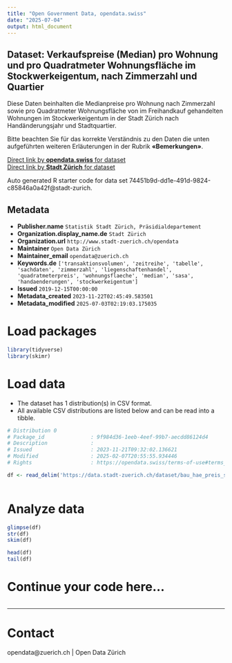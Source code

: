 ```yaml
---
title: "Open Government Data, opendata.swiss"
date: "2025-07-04"
output: html_document
---
```


## Dataset: Verkaufspreise (Median) pro Wohnung und pro Quadratmeter Wohnungsfläche im Stockwerkeigentum, nach Zimmerzahl und Quartier


Diese Daten beinhalten die Medianpreise pro Wohnung nach Zimmerzahl sowie pro Quadratmeter Wohnungsfläche von im Freihandkauf gehandelten Wohnungen im Stockwerkeigentum in der Stadt Zürich nach Handänderungsjahr und Stadtquartier.

Bitte beachten Sie für das korrekte Verständnis zu den Daten die unten aufgeführten weiteren Erläuterungen in der Rubrik **«Bemerkungen»**.



[Direct link by **opendata.swiss** for dataset](https://opendata.swiss/de/dataset/verkaufspreise-median-pro-wohnung-und-pro-quadratmeter-wohnungsflache-im-stockwerkeigentum-2009-2)<br>
[Direct link by **Stadt Zürich** for dataset](https://data.stadt-zuerich.ch/dataset/bau_hae_preis_stockwerkeigentum_zimmerzahl_stadtquartier_od5155)

Auto generated R starter code for data set 74451b9d-dd1e-491d-9824-c85846a0a42f@stadt-zurich.

## Metadata

- **Publisher.name** `Statistik Stadt Zürich, Präsidialdepartement`
- **Organization.display_name.de** `Stadt Zürich`
- **Organization.url** `http://www.stadt-zuerich.ch/opendata`
- **Maintainer** `Open Data Zürich`
- **Maintainer_email** `opendata@zuerich.ch`
- **Keywords.de** `['transaktionsvolumen', 'zeitreihe', 'tabelle', 'sachdaten', 'zimmerzahl', 'liegenschaftenhandel', 'quadratmeterpreis', 'wohnungsflaeche', 'median', 'sasa', 'handaenderungen', 'stockwerkeigentum']`
- **Issued** `2019-12-15T00:00:00`
- **Metadata_created** `2023-11-22T02:45:49.583501`
- **Metadata_modified** `2025-07-03T02:19:03.175035`


# Load packages

```r

library(tidyverse)
library(skimr)

```

# Load data

-   The dataset has 1 distribution(s) in CSV format.
-   All available CSV distributions are listed below and can be read into a tibble.

```r

# Distribution 0
# Package_id               : 9f984d36-1eeb-4eef-99b7-aecdd86124d4
# Description              : 
# Issued                   : 2023-11-21T09:32:02.136621
# Modified                 : 2025-02-07T20:55:55.934446
# Rights                   : https://opendata.swiss/terms-of-use#terms_open

df <- read_delim('https://data.stadt-zuerich.ch/dataset/bau_hae_preis_stockwerkeigentum_zimmerzahl_stadtquartier_od5155/download/BAU515OD5155.csv')



```

# Analyze data

```r

glimpse(df)
str(df)
skim(df)

head(df)
tail(df)

```

# Continue your code here...

```r

```

------------------------------------------------------------------------

# Contact

opendata@zuerich.ch | Open Data Zürich
